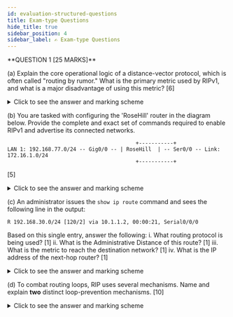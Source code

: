```yaml
---
id: evaluation-structured-questions
title: Exam-type Questions
hide_title: true
sidebar_position: 4
sidebar_label: ✍️ Exam-type Questions
---
```


<ModuleBanner />
**QUESTION 1 [25 MARKS]**

(a) Explain the core operational logic of a distance-vector protocol, which is often called "routing by rumor." What is the primary metric used by RIPv1, and what is a major disadvantage of using this metric?
[6]

<details>
    <summary>Click to see the answer and marking scheme</summary>

    **Answer:**

    * **Routing by Rumor:** This describes how distance-vector protocols work. Each router does not have a complete map of the network. Instead, it learns about remote networks solely from the routing tables passed to it by its directly connected neighbors. It trusts what its neighbors say ("the rumor") about the distance and direction to other networks.

    * **Primary Metric:** The primary and only metric used by RIPv1 is **hop count** (the number of routers a packet must cross).

    * **Disadvantage:** A major disadvantage is that hop count ignores other important path characteristics like **bandwidth** and **delay**. A path with fewer hops might be chosen even if it is significantly slower (e.g., a 2-hop path over slow serial links would be preferred over a 3-hop path over fast gigabit links).

    **Marking Scheme:**

    * [2 Marks] - For a clear explanation of "routing by rumor."
    * [2 Marks] - For correctly identifying the metric as hop count.
    * [2 Marks] - For explaining the disadvantage (ignores bandwidth/speed).

</details>

(b) You are tasked with configuring the 'RoseHill' router in the diagram below. Provide the complete and exact set of commands required to enable RIPv1 and advertise its connected networks.
```text
                                         +-----------+
LAN 1: 192.168.77.0/24 -- Gig0/0 -- | RoseHill  | -- Ser0/0 -- Link: 172.16.1.0/24
                                         +-----------+
```
[5]

<details>
    <summary>Click to see the answer and marking scheme</summary>

    **Answer:**

    The configuration requires entering RIP configuration mode and then adding the two classful networks that the router is a part of.

    ```bash
    configure terminal
    router rip
    network 192.168.77.0
    network 172.16.0.0
    ```

    **Marking Scheme:**

    * [1 Mark] - For `configure terminal`.
    * [1 Mark] - For the `router rip` command.
    * [1 Mark] - For the `network 192.168.77.0` command.
    * [2 Marks] - For the correct classful `network 172.16.0.0` command (not the /24 subnet).

</details>

(c) An administrator issues the `show ip route` command and sees the following line in the output:

`R 192.168.30.0/24 [120/2] via 10.1.1.2, 00:00:21, Serial0/0/0`

Based on this single entry, answer the following:
i. What routing protocol is being used? [1]
ii. What is the Administrative Distance of this route? [1]
iii. What is the metric to reach the destination network? [1]
iv. What is the IP address of the next-hop router? [1]

<details>
    <summary>Click to see the answer and marking scheme</summary>

    **Answer:**

    i.  **R** stands for **RIP**.
    ii. The Administrative Distance is **120**. (This is the first number in the brackets).
    iii. The metric (hop count) is **2**. (This is the second number in the brackets).
    iv. The next-hop router's IP address is **10.1.1.2**.

    **Marking Scheme:**

    * [1 Mark] - For each correct answer. Total of 4 marks.

</details>

(d) To combat routing loops, RIP uses several mechanisms. Name and explain **two** distinct loop-prevention mechanisms.
[10]

<details>
    <summary>Click to see the answer and marking scheme</summary>

    **Answer:**

    *(Student can choose any two of the following for full marks)*

    1.  **Split Horizon:** This rule states that a router will not advertise a route out of the same interface through which it learned the route. This prevents simple, two-router loops where two routers would otherwise send the same route information back and forth to each other indefinitely.
    2.  **Route Poisoning:** When a route fails, the router doesn't just stop advertising it. Instead, it immediately advertises the route with an "infinite" metric of 16. This poisoned route explicitly informs all neighbors that the network is unreachable, forcing them to remove it from their tables much faster than waiting for a timeout.
    3.  **Maximum Hop Count:** RIP defines a maximum valid hop count of 15. If a packet is stuck in a loop, its hop count metric will increment with each router it passes through. Once the metric reaches 16, the route is considered invalid and the packet is dropped, preventing it from looping forever.
    4.  **Hold-down Timers:** After a route is marked as possibly down, a router can start a hold-down timer. During this period, the router will ignore any new updates for that route that have an equal or worse metric than the original. This prevents the router from being tricked by old, late-arriving updates into re-instating a bad route.

    **Marking Scheme:**
    * [1 Mark] - For correctly naming the first mechanism.
    * [4 Marks] - For a clear and accurate explanation of the first mechanism.
    * [1 Mark] - For correctly naming the second mechanism.
    * [4 Marks] - For a clear and accurate explanation of the second mechanism.

</details>
